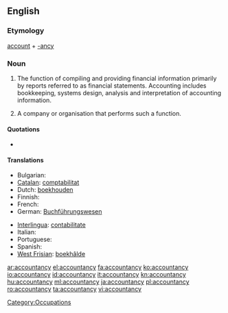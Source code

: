 ==English==

===Etymology===
[[account]] + [[-ancy]]

===Noun===
{{wikipedia}}
{{en-noun|accountancies|-}}

# {{uncountable}} {{British}} The function of compiling and providing financial information primarily by reports referred to as financial statements. Accounting includes bookkeeping, systems design, analysis and interpretation of accounting information.
# {{countable}} A company or organisation that performs such a function.

====Quotations====
* {{quote-book
|year=1854
|author=John Bowring
|title=The decimal system in numbers, coins, and accounts : especially with reference to the decimalisation of the currency and accountancy of the United Kingdom.
|url=http://www.archive.org/details/decimalsysteminn00bowruoft
|volume=1
|page=113
|passage=Of our current silver coins the most obstructive to a decimal '''accountancy''' are the half-crown, the fourpence, and the threepence, pieces which, however they may facilitate payments, are connected with complications and loss of time even in our existing mode of keeping accounts.}}

====Translations====
{{trans-top|the profession of accounting}}
* Bulgarian: {{t|bg|счетоводство}}
* [[Catalan]]: [[comptabilitat]] {{f}}
* Dutch: [[boekhouden]] {{n}}
* Finnish: {{t-|fi|kirjanpito}}
* French: {{t+|fr|comptabilité|f}}
* German: [[Buchführungswesen]]
{{trans-mid}}
* [[Interlingua]]: [[contabilitate]]
* Italian: {{t-|it|contabilità|f}}
* Portuguese: {{t+|pt|contabilidade|f}}
* Spanish: {{t-|es|contabilidad|f}}
* [[West Frisian]]: [[boekhâlde]] {{n}}
{{trans-bottom}}

[[Category:Occupations]]

[[ar:accountancy]]
[[el:accountancy]]
[[fa:accountancy]]
[[ko:accountancy]]
[[io:accountancy]]
[[id:accountancy]]
[[it:accountancy]]
[[kn:accountancy]]
[[hu:accountancy]]
[[ml:accountancy]]
[[ja:accountancy]]
[[pl:accountancy]]
[[ro:accountancy]]
[[ta:accountancy]]
[[vi:accountancy]]